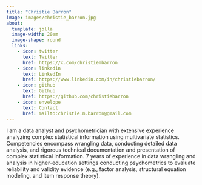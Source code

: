 ```yaml
---
title: "Christie Barron"
image: images/christie_barron.jpg
about:
  template: jolla
  image-width: 20em
  image-shape: round
  links:
    - icon: twitter
      text: Twitter
      href: https://x.com/christiembarron
    - icon: linkedin
      text: LinkedIn
      href: https://www.linkedin.com/in/christiebarron/
    - icon: github
      text: Github
      href: https://github.com/christiebarron
    - icon: envelope
      text: Contact
      href: mailto:christie.m.barron@gmail.com
---
```


I am a data analyst and psychometrician with extensive experience analyzing complex statistical information using multivariate statistics. Competencies encompass wrangling data, conducting detailed data analysis, and rigorous technical documentation and presentation of complex statistical information. 7 years of experience in data wrangling and analysis in higher-education settings conducting psychometrics to evaluate reliability and validity evidence (e.g., factor analysis, structural equation modeling, and item response theory).
